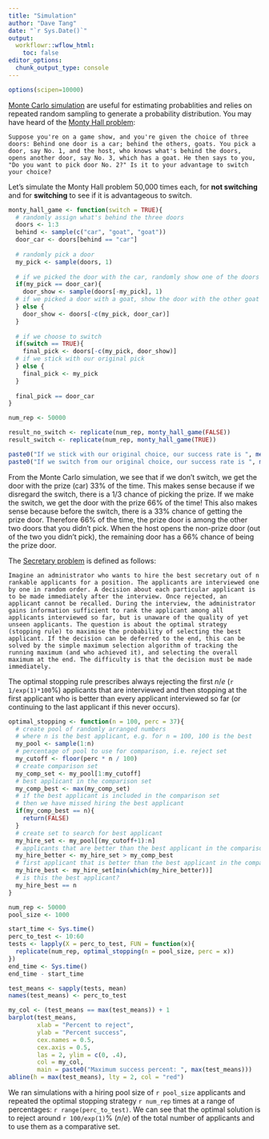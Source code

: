 ```yaml
---
title: "Simulation"
author: "Dave Tang"
date: "`r Sys.Date()`"
output:
  workflowr::wflow_html:
    toc: false
editor_options:
  chunk_output_type: console
---
```


```r
options(scipen=10000)
```

[Monte Carlo simulation](https://en.wikipedia.org/wiki/Monte_Carlo_method) are useful for estimating probablities and relies on repeated random sampling to generate a probability distribution. You may have heard of the [Monty Hall problem](https://en.wikipedia.org/wiki/Monty_Hall_problem): 

    Suppose you're on a game show, and you're given the choice of three doors: Behind one door is a car; behind the others, goats. You pick a door, say No. 1, and the host, who knows what's behind the doors, opens another door, say No. 3, which has a goat. He then says to you, "Do you want to pick door No. 2?" Is it to your advantage to switch your choice?

Let's simulate the Monty Hall problem 50,000 times each, for **not switching** and for **switching** to see if it is advantageous to switch.

```r
monty_hall_game <- function(switch = TRUE){
  # randomly assign what's behind the three doors
  doors <- 1:3
  behind <- sample(c("car", "goat", "goat"))
  door_car <- doors[behind == "car"]
  
  # randomly pick a door
  my_pick <- sample(doors, 1)
  
  # if we picked the door with the car, randomly show one of the doors with the goat
  if(my_pick == door_car){
    door_show <- sample(doors[-my_pick], 1)
  # if we picked a door with a goat, show the door with the other goat
  } else {
    door_show <- doors[-c(my_pick, door_car)]
  }
  
  # if we choose to switch
  if(switch == TRUE){
    final_pick <- doors[-c(my_pick, door_show)]
  # if we stick with our original pick
  } else {
    final_pick <- my_pick
  }
  
  final_pick == door_car
}

num_rep <- 50000

result_no_switch <- replicate(num_rep, monty_hall_game(FALSE))
result_switch <- replicate(num_rep, monty_hall_game(TRUE))

paste0("If we stick with our original choice, our success rate is ", mean(result_no_switch) * 100, "% in ", num_rep, " tests.")
paste0("If we switch from our original choice, our success rate is ", mean(result_switch) * 100, "% in ", num_rep, " tests.")
```

From the Monte Carlo simulation, we see that if we don't switch, we get the door with the prize (car) 33% of the time. This makes sense because if we disregard the switch, there is a 1/3 chance of picking the prize. If we make the switch, we get the door with the prize 66% of the time! This also makes sense because before the switch, there is a 33% chance of getting the prize door. Therefore 66% of the time, the prize door is among the other two doors that you didn't pick. When the host opens the non-prize door (out of the two you didn't pick), the remaining door has a 66% chance of being the prize door.

The [Secretary problem](https://en.wikipedia.org/wiki/Secretary_problem) is defined as follows:

    Imagine an administrator who wants to hire the best secretary out of n rankable applicants for a position. The applicants are interviewed one by one in random order. A decision about each particular applicant is to be made immediately after the interview. Once rejected, an applicant cannot be recalled. During the interview, the administrator gains information sufficient to rank the applicant among all applicants interviewed so far, but is unaware of the quality of yet unseen applicants. The question is about the optimal strategy (stopping rule) to maximise the probability of selecting the best applicant. If the decision can be deferred to the end, this can be solved by the simple maximum selection algorithm of tracking the running maximum (and who achieved it), and selecting the overall maximum at the end. The difficulty is that the decision must be made immediately.

The optimal stopping rule prescribes always rejecting the first $n/e$ (`r 1/exp(1)*100`%) applicants that are interviewed and then stopping at the first applicant who is better than every applicant interviewed so far (or continuing to the last applicant if this never occurs).

```r
optimal_stopping <- function(n = 100, perc = 37){
  # create pool of randomly arranged numbers
  # where n is the best applicant, e.g. for n = 100, 100 is the best
  my_pool <- sample(1:n)
  # percentage of pool to use for comparison, i.e. reject set
  my_cutoff <- floor(perc * n / 100)
  # create comparison set
  my_comp_set <- my_pool[1:my_cutoff]
  # best applicant in the comparison set
  my_comp_best <- max(my_comp_set)
  # if the best applicant is included in the comparison set
  # then we have missed hiring the best applicant
  if(my_comp_best == n){
    return(FALSE)
  }
  # create set to search for best applicant
  my_hire_set <- my_pool[(my_cutoff+1):n]
  # applicants that are better than the best applicant in the comparison set
  my_hire_better <- my_hire_set > my_comp_best
  # first applicant that is better than the best applicant in the comparison set
  my_hire_best <- my_hire_set[min(which(my_hire_better))]
  # is this the best applicant?
  my_hire_best == n
}

num_rep <- 50000
pool_size <- 1000

start_time <- Sys.time()
perc_to_test <- 10:60
tests <- lapply(X = perc_to_test, FUN = function(x){
  replicate(num_rep, optimal_stopping(n = pool_size, perc = x))
})
end_time <- Sys.time()
end_time - start_time

test_means <- sapply(tests, mean)
names(test_means) <- perc_to_test

my_col <- (test_means == max(test_means)) + 1
barplot(test_means,
        xlab = "Percent to reject",
        ylab = "Percent success",
        cex.names = 0.5,
        cex.axis = 0.5,
        las = 2, ylim = c(0, .4),
        col = my_col,
        main = paste0("Maximum success percent: ", max(test_means)))
abline(h = max(test_means), lty = 2, col = "red")
```

We ran simulations with a hiring pool size of `r pool_size` applicants and repeated the optimal stopping strategy `r num_rep` times at a range of percentages: `r range(perc_to_test)`. We can see that the optimal solution is to reject around `r 100/exp(1)`% ($n/e$) of the total number of applicants and to use them as a comparative set.
